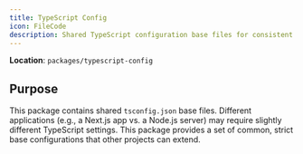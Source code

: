 ```yaml
---
title: TypeScript Config
icon: FileCode
description: Shared TypeScript configuration base files for consistent compiler settings across different project types
---
```


**Location**: `packages/typescript-config`

## Purpose

This package contains shared `tsconfig.json` base files. Different applications (e.g., a Next.js app vs. a Node.js server) may require slightly different TypeScript settings. This package provides a set of common, strict base configurations that other projects can extend.
